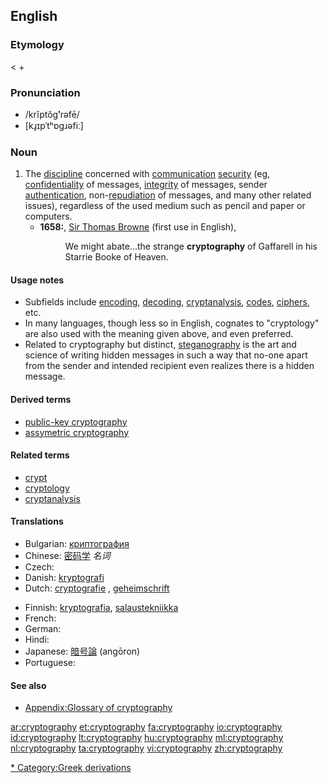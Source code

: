 ==English==
{{wikipedia}}

===Etymology===
< {{etyl|el}} {{term|κρυπτός||hidden|tr=kryptos|sc=polytonic}} + {{term|γράφειν|tr=gráphein||to [[write]]|sc=polytonic}}

===Pronunciation===
* /krĭptŏg'''ʹ'''rəfē/
* [kɹ̥ɪpˈtʰɒgɹəfiː]
*: {{rhymes|ɒgrəfiː}}

===Noun===
{{en-noun|-}}

# The [[discipline]] concerned with [[communication]] [[security]] (eg, [[confidentiality]] of messages, [[integrity]] of messages, sender [[authentication]], non-[[repudiation]] of messages, and many other related issues), regardless of the used medium such as pencil and paper or computers.
#* '''1658:''', [[w:Thomas Browne|Sir Thomas Browne]] (first use in English),
#*: We might abate...the strange '''cryptography''' of Gaffarell in his Starrie Booke of Heaven.

====Usage notes====
* Subfields include [[encode|encoding]], [[decode|decoding]], [[cryptanalysis]], [[code]]s, [[cipher]]s, etc.
* In many languages, though less so in English, cognates to "cryptology" are also used with the meaning given above, and even preferred.
* Related to cryptography but distinct, [[steganography]] is the art and science of writing hidden messages in such a way that no-one apart from the sender and intended recipient even realizes there is a hidden message.

====Derived terms====
* [[public-key cryptography]]
* [[assymetric cryptography]]

====Related terms====
* [[crypt]]
* [[cryptology]]
* [[cryptanalysis]]

====Translations====
{{trans-top|discipline concerned with communication security}}
* Bulgarian: [[криптография]] {{f}}
* Chinese: [[密码学]] ''名词''
* Czech: {{t-|cs|kryptografie|f}}
* Danish: [[kryptografi]]
* Dutch: [[cryptografie]] {{n}}, [[geheimschrift]] {{f}}
{{trans-mid}}
* Finnish: [[kryptografia]], [[salaustekniikka]]
* French: {{t+|fr|cryptographie|f}}
* German: {{t-|de|Kryptographie|f}}
* Hindi: {{t|hi|गूढ़लेखन|m|tr=gudalekhan|xs=Hindi}}
* Japanese: [[暗号論]] (angōron)
* Portuguese: {{t+|pt|criptografia|f}}
{{trans-bottom}}

====See also====
* [[Appendix:Glossary of cryptography]]

[[Category:Cryptography|* ]]
[[Category:Greek derivations]]

[[ar:cryptography]]
[[et:cryptography]]
[[fa:cryptography]]
[[io:cryptography]]
[[id:cryptography]]
[[lt:cryptography]]
[[hu:cryptography]]
[[ml:cryptography]]
[[nl:cryptography]]
[[ta:cryptography]]
[[vi:cryptography]]
[[zh:cryptography]]